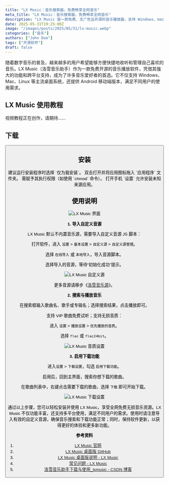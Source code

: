 ```yaml
---
title: "LX Music：音乐搜索器，免费畅享全网音乐"
meta_title: "LX Music：音乐搜索器，免费畅享全网音乐"
description: "LX Music 是一款免费、无广告且开源的音乐播放器，支持 Windows、macOS、Linux 和 Android 多平台。它基于 React、Electron 和 Vue 技术开发，界面简洁，操作方便，支持高品质音乐播放和下载。LX Music 内置多音乐源，提供智能搜索、歌词显示和播放列表管理，适合音乐爱好者和技术学习者。虽然不支持 iOS，但它鼓励用户参与开源社区，共同推动软件发展，致力于打造纯净、高效的音乐体验平台。"
date: 2025-05-31T19:25:00Z
image: "/images/posts/2025/05/31/lx-music.webp"
categories: ["音乐"]
authors: ["John Doe"]
tags: ["开源软件"]
draft: false
---
```


随着数字音乐的普及，越来越多的用户希望能够方便快捷地收听和管理自己喜欢的音乐。LX Music（洛雪音乐助手）作为一款免费开源的音乐播放软件，凭借其强大的功能和跨平台支持，成为了许多音乐爱好者的首选。它不仅支持 Windows、Mac、Linux 等主流桌面系统，还提供 Android 移动端版本，满足不同用户的使用需求。

## LX Music 使用教程

<Notice type="note">视频教程正在创作，请期待……</Notice>

## 下载

<Button label="LX Music 下载" link="https://lxmusic.toside.cn/download" style="solid" />

## 安装

<Tabs client:load>
    <Tab name="Windows">
        建议运行安装程序时选择 `仅为我安装`。
    </Tab>
    <Tab name="macOS">
        双击打开并将应用图标拖入 `应用程序` 文件夹。
    </Tab>
    <Tab name="Linux">
        需赋予其执行权限（如使用 `chmod` 命令）。
    </Tab>
    <Tab name="Android">
        打开手机 `设置` 允许安装未知来源应用。
    </Tab>
</Tabs>

## 使用说明

<Image
    src="/images/posts/2025/05/31/lx-music-gui.webp"
    alt="LX Music 界面"
/>

**1. 导入自定义音源**

LX Music 默认不内置音乐源，需要导入自定义音源 JS 脚本：

打开软件，进入 `设置` > `基本设置` > `自定义源` > `自定义源管理`。

选择 `在线导入` 或 `本地导入`，导入音源脚本。

选择导入的音源，等待“初始化成功”提示。

<Image
    src="/images/posts/2025/05/31/lx-music-zi-ding-yi-yuan.gif"
    alt="LX Music 自定义源"
/>

<Notice type="note">更多音源请移步《[洛雪音乐源](https://github.com/pdone/lx-music-source)》。</Notice>

**2. 搜索与播放音乐**

在搜索框输入歌曲名、歌手或专辑名；选择搜索结果，点击播放即可。

支持 VIP 歌曲免费试听；支持无损音质：

进入 `设置` > `播放设置` > `优先播放的音质`。

选择 `flac` 或 `flac24bit`。

<Image
    src="/images/posts/2025/05/31/lx-music-yin-zhi-she-zhi.gif"
    alt="LX Music 音质设置"
/>

**3. 启用下载功能**

进入`设置` > `下载设置`，勾选 `启用下载功能`。

启用后，回到主界面，搜索你想下载的歌曲。

在歌曲列表中，右键点击需要下载的歌曲，选择 `下载` 即可开始下载。

<Image
    src="/images/posts/2025/05/31/lx-music-xia-zai-she-zhi.gif"
    alt="LX Music 下载设置"
/>

通过以上步骤，您可以轻松安装并使用 LX Music，享受全网免费无损音乐资源。LX Music 不仅功能丰富，还支持多平台使用，满足不同用户的需求。使用时请注意导入有效的自定义音源，确保音乐搜索和下载功能正常；同时，保持软件更新，以获得更好的体验和更多新功能。

**参考资料**

1. [LX Music 官网](https://lxmusic.toside.cn/)
2. [LX Music 桌面版 GitHub](https://github.com/lyswhut/lx-music-desktop)
3. [LX Music 桌面版说明 - LX Music](https://lxmusic.toside.cn/desktop)
4. [常见问题 - LX Music](https://lxmusic.toside.cn/desktop/faq)
5. [洛雪音乐助手下载与使用_lxmusic - CSDN 博客](https://blog.csdn.net/qq_44139306/article/details/135816971)